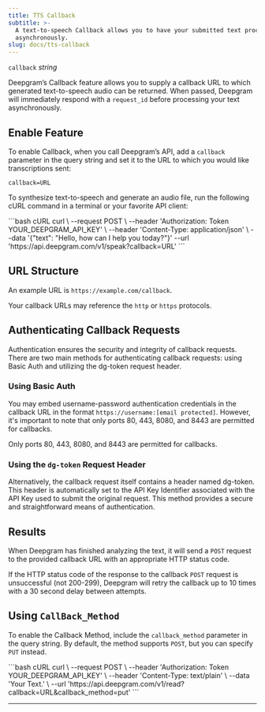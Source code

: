 ```yaml
---
title: TTS Callback
subtitle: >-
  A text-to-speech Callback allows you to have your submitted text processed
  asynchronously.
slug: docs/tts-callback
---
```



`callback` *string*

<div class="flex flex-row gap-2">
  <Markdown src="../snippets/tts-rest.mdx" /> <Markdown src="../snippets/tts-english.mdx" />
</div>

Deepgram’s Callback feature allows you to supply a callback URL to which generated text-to-speech audio can be returned. When passed, Deepgram will immediately respond with a `request_id` before processing your text asynchronously.

## Enable Feature

To enable Callback, when you call Deepgram’s API, add a `callback` parameter in the query string and set it to the URL to which you would like transcriptions sent:

`callback=URL`

To synthesize text-to-speech and generate an audio file, run the following cURL command in a terminal or your favorite API client:

<CodeGroup>
  ```bash cURL
  curl \
    --request POST \
    --header 'Authorization: Token YOUR_DEEPGRAM_API_KEY' \
    --header 'Content-Type: application/json' \
    --data '{"text": "Hello, how can I help you today?"}'
    --url 'https://api.deepgram.com/v1/speak?callback=URL'
  ```
</CodeGroup>

## URL Structure

An example URL is `https://example.com/callback`.

Your callback URLs may reference the `http` or `https` protocols.

## Authenticating Callback Requests

Authentication ensures the security and integrity of callback requests. There are two main methods for authenticating callback requests: using Basic Auth and utilizing the dg-token request header.

### Using Basic Auth

You may embed username-password authentication credentials in the callback URL in the format `https://username:[email protected]`. However, it's important to note that only ports 80, 443, 8080, and 8443 are permitted for callbacks.

<Warning>
  Only ports 80, 443, 8080, and 8443 are permitted for callbacks.
</Warning>

### Using the `dg-token` Request Header

Alternatively, the callback request itself contains a header named dg-token. This header is automatically set to the API Key Identifier associated with the API Key used to submit the original request. This method provides a secure and straightforward means of authentication.

## Results

When Deepgram has finished analyzing the text, it will send a `POST` request to the provided callback URL with an appropriate HTTP status code.

If the HTTP status code of the response to the callback `POST` request is unsuccessful (not 200-299), Deepgram will retry the callback up to 10 times with a 30 second delay between attempts.

## Using `CallBack_Method`

To enable the Callback Method, include the `callback_method` parameter in the query string. By default, the method supports `POST`, but you can specify `PUT` instead.

<CodeGroup>
  ```bash cURL
  curl \
    --request POST \
    --header 'Authorization: Token YOUR_DEEPGRAM_API_KEY' \
    --header 'Content-Type: text/plain' \
    --data 'Your Text.' \
    --url 'https://api.deepgram.com/v1/read?callback=URL&callback_method=put'
  ```
</CodeGroup>

***
